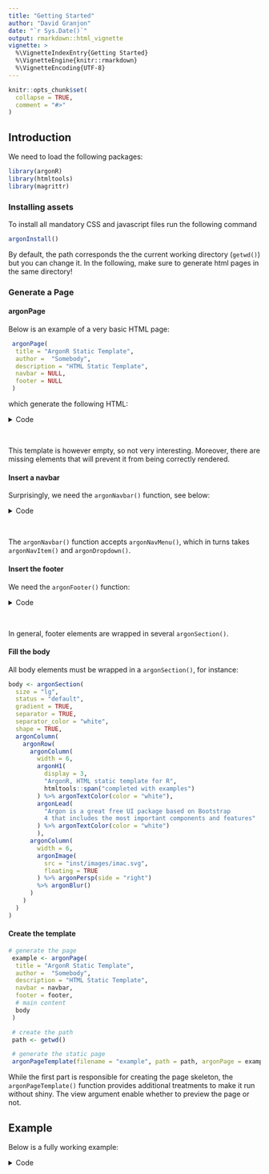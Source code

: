 ```yaml
---
title: "Getting Started"
author: "David Granjon"
date: "`r Sys.Date()`"
output: rmarkdown::html_vignette
vignette: >
  %\VignetteIndexEntry{Getting Started}
  %\VignetteEngine{knitr::rmarkdown}
  %\VignetteEncoding{UTF-8}
---
```


```r
knitr::opts_chunk$set(
  collapse = TRUE,
  comment = "#>"
)
```


## Introduction

We need to load the following packages:

```r
library(argonR)
library(htmltools)
library(magrittr)
```

### Installing assets

To install all mandatory CSS and javascript files run the following command

```r
argonInstall()
```

By default, the path corresponds the the current working directory (`getwd()`) but you 
can change it. In the following, make sure to generate html pages in the same directory!

### Generate a Page

#### argonPage

Below is an example of a very basic HTML page:

```r
 argonPage(
  title = "ArgonR Static Template",
  author =  "Somebody",
  description = "HTML Static Template",
  navbar = NULL,
  footer = NULL
 )
```

which generate the following HTML:

<details>
<summary>Code</summary>
```html
<html>
  <meta charset="utf-8"/>
  <meta name="viewport" content="width=device-width, initial-scale=1, shrink-to-fit=no"/>
  <meta name="description" content="HTML Static Template"/>
  <meta name="author" content="Somebody"/>
  <title>ArgonR Static Template</title>
  <link href="inst/assets/img/brand/favicon.png" rel="icon" type="image/png"/>
  <link href="https://fonts.googleapis.com/css?family=Open+Sans:300,400,600,700" rel="stylesheet"/>
  <link href="inst/assets/vendor/nucleo/css/nucleo.css" rel="stylesheet"/>
  <link href="inst/assets/vendor/font-awesome/css/font-awesome.min.css" rel="stylesheet"/>
  <link type="text/css" href="inst/assets/css/argon.min.css" rel="stylesheet"/>
  <body>
    <header class="header-global"></header>
    <main></main>
    <script src="inst/assets/vendor/jquery/jquery.min.js"></script>
    <script src="inst/assets/vendor/popper/popper.min.js"></script>
    <script src="inst/assets/vendor/bootstrap/bootstrap.min.js"></script>
    <script src="inst/assets/vendor/headroom/headroom.min.js"></script>
    <script src="inst/assets/vendor/onscreen/onscreen.min.js"></script>
    <script src="inst/assets/js/argon.min.js"></script>
  </body>
</html>
```
</details>
<br>

This template is however empty, so not very interesting. Moreover, there
are missing elements that will prevent it from being correctly rendered. 

#### Insert a navbar

Surprisingly, we need the `argonNavbar()` function, see below:

<details>
<summary>Code</summary>
```r
navbar <- argonNavbar(
  id = "main-navbar",
  src = "https://demos.creative-tim.com/argon-design-system/assets/img/brand/white.png",
  # left menu
  argonNavMenu(
    argonDropdown(
      name = "Components",
      size = "lg",
      argonDropdownItem(
        name = "Getting Started",
        description = "Blabla",
        src = "",
        icon = argonIcon("spaceship", color = "white"),
        status = "primary"
      ),
      argonDropdownItem(
        name = "Foundation",
        description = "Blabla",
        src = "",
        icon = argonIcon("palette", color = "white"),
        status = "warning"
      ),
      argonDropdownItem(
        name = "Components",
        description = "Blabla",
        src = "",
        icon = argonIcon("ui-04", color = "white),
        status = "success"
      )
    )
  ),
  # right menu
  argonNavMenu(
    side = "right",
    argonNavItem(
      name = "facebook",
      src = "https://www.facebook.com",
      icon = icon("facebook-square"),
      tooltip = "Like us on Facebook"
    ),
    argonNavItem(
      name = "instagram",
      src = "https://www.instagram.com",
      icon = icon("instagram"),
      tooltip = "Follow us on Instagram"
    ),
    argonNavItem(
      name = "twitter",
      src = "https://www.twitter.com",
      icon = icon("twitter-square"),
      tooltip = "Follow us on Twitter"
    ),
    argonNavItem(
      name = "github",
      src = "https://www.github.com",
      icon = icon("github"),
      tooltip = "Star us on Github"
    )
  )
 )
```
</details>
<br>

The `argonNavbar()` function accepts `argonNavMenu()`, which in turns takes
`argonNavItem()` and `argonDropdown()`.


#### Insert the footer

We need the `argonFooter()` function:

<details>
<summary>Code</summary>
```r
footer <- argonFooter(
  has_card = FALSE,
  argonContainer(
    size = "lg",
    argonRow(
      argonColumn(
        width = 6,
        argonIconWrapper(
          iconTag = argonIcon("atom"),
          size = "lg",
          status = "success",
          shadow = TRUE,
          hover_shadow = TRUE
        ),
        argonH1(
          display = 3,
          "Insert anything in the footer"
        ),
        argonLead(
          "The Arctic Ocean freezes every winter and much of 
          the sea-ice then thaws every summer, and that process 
          will continue whatever"
        )
        ),
      argonColumn(
        width = 6,
        argonCarousel(
          width = 12,
          id = "carousel2",
          argonCarouselItem(
            src = "http://www.72pxdesigns.com/wp-content/uploads/2017/06/preview-814162.png",
            active = TRUE
          ),
          argonCarouselItem(
            src = "http://www.72pxdesigns.com/wp-content/uploads/2017/06/preview-814162.png",
            active = FALSE
          )
        )
      )
    )
  )
 )
```
</details>
<br>

In general, footer elements are wrapped in several `argonSection()`. 

#### Fill the body

All body elements must be wrapped in a `argonSection()`, for instance:

```r
body <- argonSection(
  size = "lg",
  status = "default",
  gradient = TRUE,
  separator = TRUE,
  separator_color = "white",
  shape = TRUE,
  argonColumn(
    argonRow(
      argonColumn(
        width = 6,
        argonH1(
          display = 3, 
          "ArgonR, HTML static template for R", 
          htmltools::span("completed with examples")
        ) %>% argonTextColor(color = "white"),
        argonLead(
          "Argon is a great free UI package based on Bootstrap 
          4 that includes the most important components and features"
        ) %>% argonTextColor(color = "white")
        ),
      argonColumn(
        width = 6,
        argonImage(
          src = "inst/images/imac.svg",
          floating = TRUE
        ) %>% argonPersp(side = "right")
        %>% argonBlur()
      )
    )
  )
)
```

#### Create the template

```r
# generate the page
 example <- argonPage(
  title = "ArgonR Static Template",
  author =  "Somebody",
  description = "HTML Static Template",
  navbar = navbar,
  footer = footer,
  # main content
  body
 )

 # create the path
 path <- getwd()

 # generate the static page
 argonPageTemplate(filename = "example", path = path, argonPage = example)
```

While the first part is responsible for creating the page skeleton, 
the `argonPageTemplate()` function provides additional treatments 
to make it run without shiny. The view argument enable whether 
to preview the page or not.

## Example

Below is a fully working example:

<details>
<summary>Code</summary>
```r
# This examples show how to create a simple static html page using argonR
library(argonR)
library(htmltools)
library(magrittr)

tabText1 <- "Raw denim you probably haven't heard of them jean shorts Austin. 
            Nesciunt tofu stumptown aliqua, retro synth master cleanse. Mustache 
cliche tempor, williamsburg carles vegan helvetica. Reprehenderit 
butcher retro keffiyeh dreamcatcher synth. Raw denim you probably 
haven't heard of them jean shorts Austin. Nesciunt tofu stumptown 
aliqua, retro synth master cleanse"

tabText2 <- "Cosby sweater eu banh mi, qui irure terry richardson ex squid. 
Aliquip placeat salvia cillum iphone. Seitan aliquip quis cardigan 
american apparel, butcher voluptate nisi qui."

tabText3 <- "Raw denim you probably haven't heard of them jean shorts Austin. 
Nesciunt tofu stumptown aliqua, retro synth master cleanse. 
Mustache cliche tempor, williamsburg carles vegan helvetica. 
Reprehenderit butcher retro keffiyeh dreamcatcher synth"

example <- argonPage(
  title = "ArgonR Static Template",
  author =  "Divad Nojnarg",
  description = "HTML Static Template",
  navbar = argonNavbar(
    id = "main-navbar",
    src = "https://demos.creative-tim.com/argon-design-system/assets/img/brand/white.png",
    # left menu
    argonNavMenu(
      argonDropdown(
        name = "Components",
        size = "lg",
        argonDropdownItem(
          name = "Getting Started",
          description = "BlaBlaBlaBlaBlaBlaBlaBlaBlaBlaBlaBlaBlaBlaBlaBlaBlaBla",
          src = "test.html",
          icon = argonIcon(name = "spaceship" color = "primary")
        ),
        argonDropdownItem(
          name = "Foundation",
          description = "BlaBlaBlaBlaBlaBlaBlaBlaBlaBlaBlaBlaBlaBlaBlaBlaBlaBla",
          src = "",
          icon = argonIcon(name = "palette" color = "warning")
        ),
        argonDropdownItem(
          name = "Components",
          description = "BlaBlaBlaBlaBlaBlaBlaBlaBlaBlaBlaBlaBlaBlaBlaBlaBlaBla",
          src = "",
          icon = argonIcon(name = "ui-04" color = "success")
        )
      )
    ),
    # right menu
    argonNavMenu(
      side = "right",
      argonNavItem(
        name = "facebook",
        src = "https://www.facebook.com",
        icon = icon("facebook-square"),
        tooltip = "Like us on Facebook"
      ),
      argonNavItem(
        name = "instagram",
        src = "https://www.instagram.com",
        icon = icon("instagram"),
        tooltip = "Follow us on Instagram"
      ),
      argonNavItem(
        name = "twitter",
        src = "https://www.twitter.com",
        icon = icon("twitter-square"),
        tooltip = "Follow us on Twitter"
      ),
      argonNavItem(
        name = "github",
        src = "https://www.github.com",
        icon = icon("github"),
        tooltip = "Star us on Github"
      )
    )
  ),
  footer = argonFooter(
    has_card = FALSE,
    #status = "info",
    #gradient = TRUE,
    argonContainer(
      size = "lg",
      argonRow(
        argonColumn(
          width = 6,
          argonIconWrapper(
            iconTag = argonIcon("atom"),
            size = "lg",
            status = "success",
            shadow = TRUE,
            hover_shadow = TRUE
          ),
          argonH1(
            display = 3,
            "Insert anything in the footer"
          ),
          argonLead(
            "The Arctic Ocean freezes every winter and much of 
            the sea-ice then thaws every summer, and that process 
            will continue whatever"
          )
        ),
        argonColumn(
          width = 6,
          argonCarousel(
            width = 12,
            id = "carousel2",
            argonCarouselItem(
              src = "https://demos.creative-tim.com/argon-design-system/assets/img/theme/img-1-1200x1000.jpg",
              active = TRUE
            ),
            argonCarouselItem(
              src = "https://demos.creative-tim.com/argon-design-system/assets/img/theme/img-2-1200x1000.jpg",
              active = FALSE
            )
          ) %>% argonPersp(side = "right")
        )
      )
    )
  ) %>% argonMargin(orientation = "t", value = 20),
  # main content
  argonSection(
    size = "lg",
    status = "default",
    gradient = TRUE,
    separator = TRUE,
    separator_color = "white",
    shape = TRUE,
    argonColumn(
      argonRow(
        argonColumn(
          width = 6,
          argonH1(
            display = 3, 
            "ArgonR, HTML static template for R", 
            htmltools::span("completed with examples")
          ) %>% argonTextColor(color = "white"),
          argonLead(
            "Argon is a great free UI package based on Bootstrap 
            4 that includes the most important components and features"
          ) %>% argonTextColor(color = "white")
        ),
        argonColumn(
          width = 6,
          argonImage(
            src = "inst/images/imac.svg",
            floating = TRUE
          ) %>% argonPersp(side = "right")
          %>% argonBlur()
        )
      )
    ) %>% argonPadding(orientation = "x", value = 0)
  ),
  argonSection(
    size = "lg",
    status = NULL,
    gradient = FALSE,
    separator = FALSE,
    separator_color = NULL,
    shape = FALSE,
    argonRow(
      argonColumn(
        width = 4,
        argonCard(
          status = "primary",
          width = 12,
          title = "Card 1",
          hover_lift = TRUE,
          shadow = TRUE,
          icon = argonIcon("check-bold"),
          src = "#",
          "Argon is a great free UI package based on Bootstrap 4 
          that includes the most important components and features."
        ) %>% argonTooltip(position = "left", title = "I am a nice card")
      ),
      argonColumn(
        width = 4,
        argonCard(
          status = "success",
          width = 12,
          title = "Card 2",
          hover_lift = TRUE,
          shadow = TRUE,
          icon = argonIcon("istanbul"),
          src = "#",
          "Argon is a great free UI package based on Bootstrap 4 
          that includes the most important components and features"
        ) %>% argonTooltip(position = "top", title = "I am a nice card")
      ),
      argonColumn(
        width = 4,
        argonCard(
          status = "warning",
          width = 12,
          title = "Card 3",
          hover_lift = TRUE,
          shadow = TRUE,
          icon = argonIcon("planet"),
          src = "#",
          "Argon is a great free UI package based on Bootstrap 4 
          that includes the most important components and features"
        ) %>% argonTooltip(position = "bottom", title = "I am a nice card")
      )
    ),
    
    # badges
    argonH1(display = 3, "ArgonR elements") %>% argonPadding(orientation = "t", value = 5),
    argonLead("Badges") %>% argonMuted(),
    argonRow(
      argonColumn(
        width = 3,
        argonBadge(
          text = "My badge",
          src = "https://www.google.com",
          pill = TRUE,
          status = "danger"
        )
      ),
      argonColumn(
        width = 3,
        argonBadge(
          text = "My badge",
          src = "https://www.google.com",
          pill = TRUE,
          status = "primary"
        )
      ),
      argonColumn(
        width = 3,
        argonBadge(
          text = "My badge",
          pill = TRUE,
          status = "warning"
        )
      ),
      argonColumn(
        width = 3,
        argonBadge(
          text = "My badge",
          src = "https://www.google.com",
          pill = FALSE,
          status = "success"
        )
      )
    ),
    
    # progress
    argonLead("Progress") %>% argonMuted(),
    argonRow(
      argonColumn(
        width = 4,
        argonProgress(value = 10, status = "danger", text = "Custom Text")
      ),
      argonColumn(
        width = 4,
        argonProgress(value = 40, status = "info", text = NULL)
      ),
      argonColumn(
        width = 4,
        argonProgress(value = 90, status = "warning", text = argonIcon("atom"))
      )
    ),
    
    # alerts
    argonLead("Alerts") %>% argonMuted(),
    argonRow(
      argonColumn(
        width = 4,
        argonAlert(
          icon = argonIcon("basket"),
          status = "danger",
          "This is an alert",
          closable = TRUE
        )
      ),
      argonColumn(
        width = 4,
        argonAlert(
          icon = argonIcon("ui-02"),
          status = "success",
          "This is an alert",
          closable = TRUE
        )
      ),
      argonColumn(
        width = 4,
        argonAlert(
          icon = argonIcon("ui-03"),
          status = "info",
          "This is an alert",
          closable = TRUE
        )
      )
    ),
    
    # tabs
    argonLead("Tabs") %>% argonMuted(),
    argonRow(
      argonTabSet(
        id = "tab-1",
        card_wrapper = TRUE,
        horizontal = TRUE,
        circle = FALSE,
        size = "sm",
        width = 6,
        iconList = list(
         argonIcon("cloud-upload-96"), 
         argonIcon("bell-55"), 
         argonicon("calendar-grid-58")
        ),
        argonTab(
          tabName = "Tab 1",
          active = FALSE,
          tabText1
        ),
        argonTab(
          tabName = "Tab 2",
          active = TRUE,
          tabText2
        ),
        argonTab(
          tabName = "Tab 3",
          active = FALSE,
          tabText3
        )
      ),
      argonTabSet(
        id = "tab-2",
        card_wrapper = TRUE,
        horizontal = FALSE,
        circle = TRUE,
        size = "sm",
        argonTab(
          tabName = "Tab 4",
          active = FALSE,
          tabText1
        ),
        argonTab(
          tabName = "Tab 5",
          active = TRUE,
          tabText2
        ),
        argonTab(
          tabName = "Tab 6",
          active = FALSE,
          tabText3
        )
      )
    )
  ) %>% argonMargin(orientation = "t", value = -200)
  %>% argonPadding(orientation = "t", value = 0),
  argonSection(
    size = "lg",
    status = "warning",
    gradient = TRUE,
    separator = TRUE,
    separator_color = "white",
    shape = FALSE,
    argonContainer(
      size = "lg",
      argonRow(
        argonColumn(
          width = 6,
          argonH1(
            display = 3, 
            "Load modals", 
            htmltools::span("by clicking on buttons")
          ) %>% argonTextColor(color = "white"),
          argonButton(
            name = "Click me!",
            status = "danger",
            icon = "atom",
            size = "lg",
            toggle_modal = TRUE,
            modal_id = "modal1"
          )
        ),
        argonColumn(
          width = 6,
          argonModal(
            id = "modal1",
            title = "This is a modal",
            status = "danger",
            gradient = TRUE,
            "YOU SHOULD READ THIS!",
            br(),
            "A small river named Duden flows by their place and supplies it with the necessary regelialia."
          ),
          argonImage(
            floating = TRUE,
            src = "https://demos.creative-tim.com/argon-design-system/assets/img/ill/ill-2.svg",
            hover_lift = TRUE
          ) %>% argonTooltip(position = "right", title = "I am a nice floating image") 
          %>% argonBlur(text = "Hi There!", text_color = "white")
        )
      ) %>% argonPadding(orientation = "y", value = 5),
      argonPagination(
        size = "lg",
        align = "center",
        argonPaginationItem(
          name = 1,
          src = "test.html"
        ),
        argonPaginationItem(
          name = 2,
          src = "https://www.google.com"
        )
      )
    )
  ),
  argonSection(
    size = "lg",
    status = "white",
    argonRow(
      argonIconWrapper(
        iconTag = argonIcon("atom"),
        size = "lg",
        status = "danger",
        shadow = TRUE,
        hover_shadow = TRUE
      ),
      argonH1(display = 3, "ArgonR social") %>% argonPadding(orientation = "l", value = 5)
    ),
    argonRow(
      argonColumn(
        width = 3,
        argonUser(
          title = "Ryan Tompson",
          subtitle = "Web Developer",
          src = "https://demos.creative-tim.com/argon-design-system/assets/img/theme/team-1-800x800.jpg"
        ) %>% argonBlur(text = "Ryan Tompson", text_color = "default")
      ),
      argonColumn(
        width = 3,
        argonUser(
          title = "Romina Hadid",
          subtitle = "Marketing Strategist",
          src = "https://demos.creative-tim.com/argon-design-system/assets/img/theme/team-2-800x800.jpg"
        ) %>% argonBlur(text = "Romina Hadid", text_color = "default")
      ),
      argonColumn(
        width = 3,
        argonUser(
          title = "Alexander Smith",
          subtitle = "UI/UX Designer",
          src = "https://demos.creative-tim.com/argon-design-system/assets/img/theme/team-3-800x800.jpg"
        ) %>% argonBlur(text = "Alexander Smith", text_color = "default")
      ),
      argonColumn(
        width = 3,
        argonUser(
          title = "John Doe",
          subtitle = "Founder and CEO",
          src = "https://demos.creative-tim.com/argon-design-system/assets/img/theme/team-4-800x800.jpg"
        ) %>% argonBlur(text = "John Doe", text_color = "default")
      )
    )
    # br(), br(),
    # argonContainer(
    #   argonProfile(
    #     title = "John",
    #     subtitle = "Japan, Kagoshima",
    #     src = "https://image.flaticon.com/icons/svg/1006/1006540.svg",
    #     url = "https://www.google.com",
    #     url_1 = "https://www.google.com",
    #     url_2 = "https://www.google.com",
    #     stats = argonProfileStats(
    #       argonProfileStat(
    #         value = 22,
    #         description = "Friends"
    #       ),
    #       argonProfileStat(
    #         value = 10,
    #         description = "Photos"
    #       ),
    #       argonProfileStat(
    #         value = 89,
    #         description = "Comments"
    #       )
    #     ),
    #     "An artist of considerable range, Ryan — 
    #     the name taken by Melbourne-raised, 
    #     Brooklyn-based Nick Murphy — writes, 
    #     performs and records all of his own music, 
    #     giving it a warm, intimate feel with a solid 
    #     groove structure. An artist of considerable 
    #     range."
    #   )
    # )
  ),
  argonSection(
    size = "lg",
    status = "default",
    cascade = TRUE,
    
    argonH1(display = 3, "ArgonR Cascade Effect") %>% 
      argonPadding(orientation = "l", value = 5) %>%
      argonPadding(orientation = "b", value = 5) %>%
      argonTextColor(color = "white"),
    
    argonCascade(
      argonCascadeItem(name = "diamond", src = "https://www.google.com"),
      argonCascadeItem(name = "album-2", size = "sm"),
      argonCascadeItem(name = "app", size = "sm"),
      argonCascadeItem(name = "atom", size = "sm"),
      argonCascadeItem(name = "bag-17", src = "https://www.google.com"),
      argonCascadeItem(name = "bell-55"),
      argonCascadeItem(name = "credit-card"),
      argonCascadeItem(name = "briefcase-24", size = "sm", "https://www.google.com"),
      argonCascadeItem(name = "building", size = "sm"),
      argonCascadeItem(name = "button-play", size = "sm"),
      argonCascadeItem(name = "calendar-grid-58"),
      argonCascadeItem(name = "camera-compact"),
      argonCascadeItem(name = "chart-bar-32")
    )
  )
)

argonPageTemplate(filename = "example", path = getwd(), example)
```
</details>
<br>